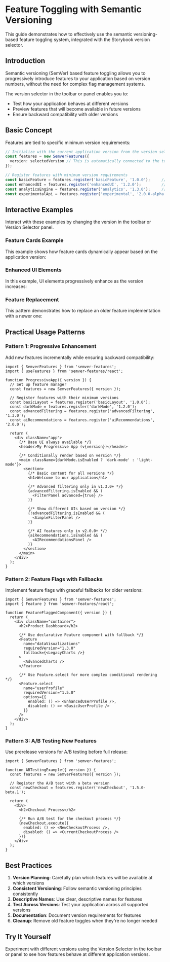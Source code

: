 
<Meta of={FeatureTogglingStories} title="SemVer Features/Feature Toggling" />

# Feature Toggling with Semantic Versioning

This guide demonstrates how to effectively use the semantic versioning-based feature toggling system, integrated with the Storybook version selector.

## Introduction

Semantic versioning (SemVer) based feature toggling allows you to progressively introduce features to your application based on version numbers, without the need for complex flag management systems.

The version selector in the toolbar or panel enables you to:
- Test how your application behaves at different versions
- Preview features that will become available in future versions
- Ensure backward compatibility with older versions

## Basic Concept

Features are tied to specific minimum version requirements:

```typescript
// Initialize with the current application version from the version selector
const features = new SemverFeatures({ 
  version: selectedVersion // This is automatically connected to the toolbar 
});

// Register features with minimum version requirements
const basicFeature = features.register('basicFeature', '1.0.0');     // Available since v1.0.0
const enhancedUI = features.register('enhancedUI', '1.2.0');         // Available since v1.2.0
const analyticsEngine = features.register('analytics', '1.3.0');     // Available since v1.3.0
const experimentalApi = features.register('experimental', '2.0.0-alpha.1'); // Only in pre-release
```

## Interactive Examples

Interact with these examples by changing the version in the toolbar or Version Selector panel.

### Feature Cards Example

This example shows how feature cards dynamically appear based on the application version:

<Canvas of={FeatureTogglingStories.FeatureCards} />

### Enhanced UI Elements

In this example, UI elements progressively enhance as the version increases:

<Canvas of={FeatureTogglingStories.EnhancedUI} />

### Feature Replacement

This pattern demonstrates how to replace an older feature implementation with a newer one:

<Canvas of={FeatureTogglingStories.FeatureReplacement} />

## Practical Usage Patterns

### Pattern 1: Progressive Enhancement

Add new features incrementally while ensuring backward compatibility:

```tsx
import { SemverFeatures } from 'semver-features';
import { useFeatures } from 'semver-features/react';

function ProgressiveApp({ version }) {
  // Set up feature manager
  const features = new SemverFeatures({ version });
  
  // Register features with their minimum versions
  const basicLayout = features.register('basicLayout', '1.0.0');
  const darkMode = features.register('darkMode', '1.2.0');
  const advancedFiltering = features.register('advancedFiltering', '1.3.0');
  const aiRecommendations = features.register('aiRecommendations', '2.0.0');
  
  return (
    <div className="app">
      {/* Base UI always available */}
      <header>My Progressive App (v{version})</header>
      
      {/* Conditionally render based on version */}
      <main className={darkMode.isEnabled ? 'dark-mode' : 'light-mode'}>
        <section>
          {/* Basic content for all versions */}
          <h1>Welcome to our application</h1>
          
          {/* Advanced filtering only in v1.3.0+ */}
          {advancedFiltering.isEnabled && (
            <FilterPanel advanced={true} />
          )}
          
          {/* Show different UIs based on version */}
          {!advancedFiltering.isEnabled && (
            <SimpleFilterPanel />
          )}
          
          {/* AI features only in v2.0.0+ */}
          {aiRecommendations.isEnabled && (
            <AIRecommendationsPanel />
          )}
        </section>
      </main>
    </div>
  );
}
```

### Pattern 2: Feature Flags with Fallbacks

Implement feature flags with graceful fallbacks for older versions:

```tsx
import { SemverFeatures } from 'semver-features';
import { Feature } from 'semver-features/react';

function FeatureFlaggedComponent({ version }) {
  return (
    <div className="container">
      <h2>Product Dashboard</h2>
      
      {/* Use declarative Feature component with fallback */}
      <Feature 
        name="dataVisualizations" 
        requiredVersion="1.3.0"
        fallback={<LegacyCharts />}
      >
        <AdvancedCharts />
      </Feature>
      
      {/* Use Feature.select for more complex conditional rendering */}
      <Feature.select
        name="userProfile"
        requiredVersion="1.5.0"
        options={{
          enabled: () => <EnhancedUserProfile />,
          disabled: () => <BasicUserProfile />
        }}
      />
    </div>
  );
}
```

### Pattern 3: A/B Testing New Features

Use prerelease versions for A/B testing before full release:

```tsx
import { SemverFeatures } from 'semver-features';

function ABTestingExample({ version }) {
  const features = new SemverFeatures({ version });
  
  // Register the A/B test with a beta version
  const newCheckout = features.register('newCheckout', '1.5.0-beta.1');
  
  return (
    <div>
      <h2>Checkout Process</h2>
      
      {/* Run A/B test for the checkout process */}
      {newCheckout.execute({
        enabled: () => <NewCheckoutProcess />,
        disabled: () => <CurrentCheckoutProcess />
      })}
    </div>
  );
}
```

## Best Practices

1. **Version Planning**: Carefully plan which features will be available at which versions
2. **Consistent Versioning**: Follow semantic versioning principles consistently
3. **Descriptive Names**: Use clear, descriptive names for features
4. **Test Across Versions**: Test your application across all supported versions
5. **Documentation**: Document version requirements for features
6. **Cleanup**: Remove old feature toggles when they're no longer needed

## Try It Yourself

Experiment with different versions using the Version Selector in the toolbar or panel to see how features behave at different application versions. 